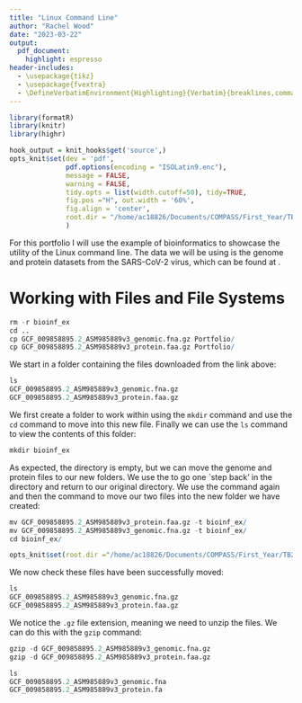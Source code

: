 ```yaml
---
title: "Linux Command Line"
author: "Rachel Wood"
date: "2023-03-22"
output: 
  pdf_document: 
    highlight: espresso
header-includes: 
  - \usepackage{tikz}
  - \usepackage{fvextra}
  - \DefineVerbatimEnvironment{Highlighting}{Verbatim}{breaklines,commandchars=\\\{\}}
---
```


```r
library(formatR)
library(knitr)
library(highr)

hook_output = knit_hooks$get('source',)
opts_knit$set(dev = 'pdf',
              pdf.options(encoding = "ISOLatin9.enc"),
              message = FALSE,
              warning = FALSE,
              tidy.opts = list(width.cutoff=50), tidy=TRUE,
              fig.pos ="H", out.width = '60%',
              fig.align = 'center',
              root.dir = "/home/ac18826/Documents/COMPASS/First_Year/TB2/Statistical_Computing/Intro to Linux/Portfolio/"
              )
```

For this portfolio I will use the example of bioinformatics to showcase the utility of the Linux command line. The data we will be using is the genome and protein datasets from the SARS-CoV-2 virus, which can be found at \url{https://www.ncbi.nlm.nih.gov/genome/?term=SARS-CoV-2}.

# Working with Files and File Systems

```r
rm -r bioinf_ex
cd ..
cp GCF_009858895.2_ASM985889v3_genomic.fna.gz Portfolio/
cp GCF_009858895.2_ASM985889v3_protein.faa.gz Portfolio/

```


We start in a folder containing the files downloaded from the link above:

```r
ls
GCF_009858895.2_ASM985889v3_genomic.fna.gz  
GCF_009858895.2_ASM985889v3_protein.faa.gz
```

We first create a folder to work within using the `mkdir` command and use the `cd` command to move into this new file. Finally we can use the `ls` command to view the contents of this folder:
```r
mkdir bioinf_ex

```

As expected, the directory is empty, but we can move the genome and protein files to our new folders. We use the \texttt{cd ..} to go one `step back' in the directory and return to our original directory. We use the \texttt{ls} command again and then the \texttt{mv} command to move our two files into the new folder we have created:




```r
mv GCF_009858895.2_ASM985889v3_protein.faa.gz -t bioinf_ex/
mv GCF_009858895.2_ASM985889v3_genomic.fna.gz -t bioinf_ex/
cd bioinf_ex/
```
```r
opts_knit$set(root.dir ="/home/ac18826/Documents/COMPASS/First_Year/TB2/Statistical_Computing/Intro to Linux/Portfolio/bioinf_ex/")
```
We now check these files have been successfully moved:
```r
ls 
GCF_009858895.2_ASM985889v3_genomic.fna.gz  
GCF_009858895.2_ASM985889v3_protein.faa.gz
```


We notice the `.gz` file extension, meaning we need to unzip the files. We can do this with the `gzip` command:

```r
gzip -d GCF_009858895.2_ASM985889v3_genomic.fna.gz
gzip -d GCF_009858895.2_ASM985889v3_protein.faa.gz
```

```r
ls
GCF_009858895.2_ASM985889v3_genomic.fna
GCF_009858895.2_ASM985889v3_protein.fa
```


